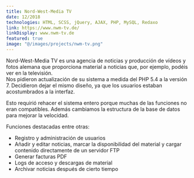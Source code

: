 ```yaml
---
title: Nord-West-Media TV
date: 12/2018
technologies: HTML, SCSS, jQuery, AJAX, PHP, MySQL, Redaxo
link: https://www.nwm-tv.de/
linkDisplay: www.nwm-tv.de
featured: true
image: "@/images/projects/nwm-tv.png"
---
```


Nord-West-Media TV es una agencia de noticias y producción de vídeos y fotos alemana que proporciona material a noticias que, por ejemplo, podéis ver en la televisión.\
Nos pidieron actualización de su sistema a medida del PHP 5.4 a la versión 7. Decidieron dejar el mismo diseño, ya que los usuarios estaban acostumbrados a la interfaz.

Esto requirió rehacer el sistema entero porque muchas de las funciones no eran compatibles. Además cambiamos la estructura de la base de datos para mejorar la velocidad.

Funciones destacadas entre otras:

- Registro y administración de usuarios
- Añadir y editar noticias, marcar la disponibilidad del material y cargar contenido directamente de un servidor FTP
- Generar facturas PDF
- Logs de acceso y descargas de material
- Archivar noticias después de cierto tiempo
